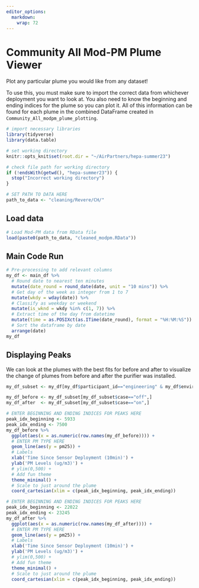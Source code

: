```yaml
---
editor_options: 
  markdown: 
    wrap: 72
---
```


# Community All Mod-PM Plume Viewer

Plot any particular plume you would like from any dataset!

To use this, you must make sure to import the correct data from whichever
deployment you want to look at. You also need to know the beginning and ending
indices for the plume so you can plot it. All of this information can be found
for each plume in the combined DataFrame created in
`Community_All_modpm_plume_plotting`.

```r
# import necessary libraries
library(tidyverse)
library(data.table)
```

```r
# set working directory
knitr::opts_knit$set(root.dir = "~/AirPartners/hepa-summer23")
```

```r
# check file path for working directory
if (!endsWith(getwd(), "hepa-summer23")) {
  stop("Incorrect working directory")
}
```

```r
# SET PATH TO DATA HERE
path_to_data <- "cleaning/Revere/CH/"
```

## Load data

```r
# Load Mod-PM data from RData file
load(paste0(path_to_data, "cleaned_modpm.RData"))
```

## Main Code Run

```r
# Pre-processing to add relevant columns
my_df <- main_df %>%
  # Round date to nearest ten minutes
  mutate(date_round = round_date(date, unit = "10 mins")) %>%
  # Get day of the week as integer from 1 to 7
  mutate(wkdy = wday(date)) %>%
  # Classify as weekday or weekend
  mutate(is_wknd = wkdy %in% c(1, 7)) %>%
  # Extract time of the day from datetime
  mutate(time = as.POSIXct(as.ITime(date_round), format = "%H:%M:%S")) %>%
  # Sort the dataframe by date
  arrange(date)
my_df
```

## Displaying Peaks

We can look at the plumes with the best fits for before and after to visualize
the change of plumes from before and after the purifier was installed.

```r
my_df_subset <- my_df[my_df$participant_id=="engineering" & my_df$environment=="indoor",]

my_df_before <- my_df_subset[my_df_subset$case=="off",]
my_df_after  <- my_df_subset[my_df_subset$case=="on",]

```


```r
# ENTER BEGINNING AND ENDING INDICES FOR PEAKS HERE
peak_idx_beginning <- 5933
peak_idx_ending <- 7500
my_df_before %>%
  ggplot(aes(x = as.numeric(row.names(my_df_before)))) +
  # ENTER PM TYPE HERE
  geom_line(aes(y = pm25)) +
  # Labels
  xlab('Time Since Sensor Deployment (10min)') +
  ylab('PM Levels (ug/m3)') +
  # ylim(0,500) +
  # Add fun theme
  theme_minimal() +
  # Scale to just around the plume
  coord_cartesian(xlim = c(peak_idx_beginning, peak_idx_ending))
```

```r
# ENTER BEGINNING AND ENDING INDICES FOR PEAKS HERE
peak_idx_beginning <- 22022
peak_idx_ending <- 23245
my_df_after %>%
  ggplot(aes(x = as.numeric(row.names(my_df_after)))) +
  # ENTER PM TYPE HERE
  geom_line(aes(y = pm25)) +
  # Labels
  xlab('Time Since Sensor Deployment (10min)') +
  ylab('PM Levels (ug/m3)') +
  # ylim(0,500) +
  # Add fun theme
  theme_minimal() +
  # Scale to just around the plume
  coord_cartesian(xlim = c(peak_idx_beginning, peak_idx_ending))
```